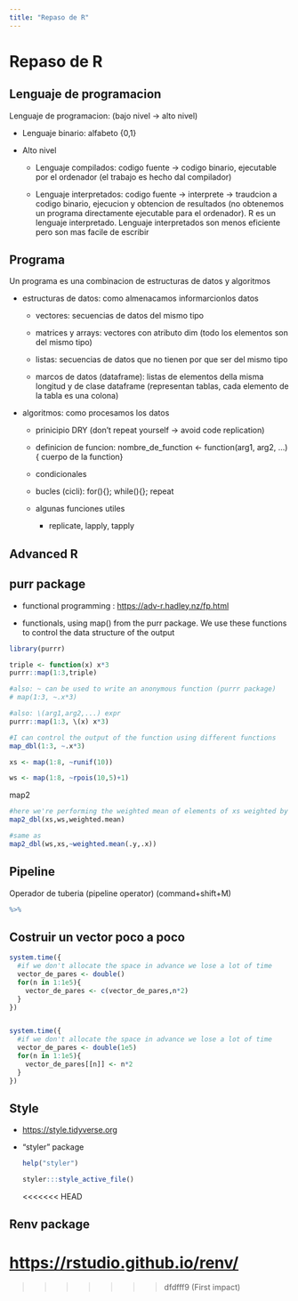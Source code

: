 ```yaml
---
title: "Repaso de R"
---
```


# Repaso de R

## Lenguaje de programacion

Lenguaje de programacion: (bajo nivel -\> alto nivel)

-   Lenguaje binario: alfabeto {0,1}

-   Alto nivel

    -   Lenguaje compilados: codigo fuente -\> codigo binario, ejecutable por el ordenador (el trabajo es hecho dal compilador)

    -   Lenguaje interpretados: codigo fuente -\> interprete -\> traudcion a codigo binario, ejecucion y obtencion de resultados (no obtenemos un programa directamente ejecutable para el ordenador). R es un lenguaje interpretado. Lenguaje interpretados son menos eficiente pero son mas facile de escribir

## Programa

Un programa es una combinacion de estructuras de datos y algoritmos

-   estructuras de datos: como almenacamos informarcionlos datos

    -   vectores: secuencias de datos del mismo tipo

    -   matrices y arrays: vectores con atributo dim (todo los elementos son del mismo tipo)

    -   listas: secuencias de datos que no tienen por que ser del mismo tipo

    -   marcos de datos (dataframe): listas de elementos della misma longitud y de clase dataframe (representan tablas, cada elemento de la tabla es una colona)

-   algoritmos: como procesamos los datos

    -   prinicipio DRY (don't repeat yourself -\> avoid code replication)

    -   definicion de funcion: nombre_de_function \<- function(arg1, arg2, ...){ cuerpo de la function}

    -   condicionales

    -   bucles (cicli): for(){}; while(){}; repeat

    -   algunas funciones utiles

        -   replicate, lapply, tapply

## Advanced R

## purr package

-   functional programming : <https://adv-r.hadley.nz/fp.html>

-   functionals, using map() from the purr package. We use these functions to control the data structure of the output

```r
library(purrr)

triple <- function(x) x*3 
purrr::map(1:3,triple)

#also: ~ can be used to write an anonymous function (purrr package) 
# map(1:3, ~.x*3)

#also: \(arg1,arg2,...) expr
purrr::map(1:3, \(x) x*3)

#I can control the output of the function using different functions
map_dbl(1:3, ~.x*3)

xs <- map(1:8, ~runif(10))

ws <- map(1:8, ~rpois(10,5)+1)
```

map2

```r
#here we're performing the weighted mean of elements of xs weighted by elements in ws
map2_dbl(xs,ws,weighted.mean)

#same as
map2_dbl(ws,xs,~weighted.mean(.y,.x))
```

## Pipeline

Operador de tuberia (pipeline operator) (command+shift+M)

```r
%>% 
```

## Costruir un vector poco a poco

```r
system.time({
  #if we don't allocate the space in advance we lose a lot of time
  vector_de_pares <- double() 
  for(n in 1:1e5){
    vector_de_pares <- c(vector_de_pares,n*2)
  }
})


system.time({
  #if we don't allocate the space in advance we lose a lot of time
  vector_de_pares <- double(1e5) 
  for(n in 1:1e5){
    vector_de_pares[[n]] <- n*2
  }
})
```

## Style

-   <https://style.tidyverse.org>

-   "styler" package

    ```r
    help("styler")

    styler:::style_active_file()
    ```
<<<<<<< HEAD

## Renv package

<https://rstudio.github.io/renv/>
=======
>>>>>>> dfdfff9 (First impact)
